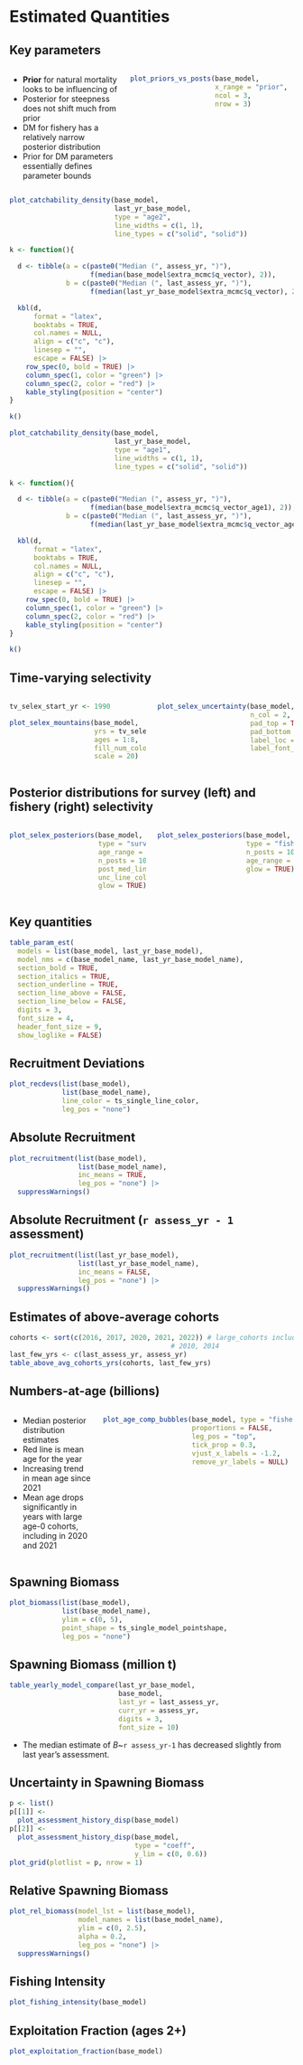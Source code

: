 # Estimated Quantities
## Key parameters
:::::: {.columns}
::: {.column width="40%"}
* **Prior** for natural mortality looks to be
  influencing \textcolor{Maroon}{median} of \textcolor{blue}{posterior}
* Posterior for steepness does not shift much from prior
* DM for fishery has a relatively narrow posterior distribution
* Prior for DM parameters essentially defines parameter bounds
:::

::: {.column width="60%"}
```r
plot_priors_vs_posts(base_model,
                     x_range = "prior",
                     ncol = 3,
                     nrow = 3)
```
:::
::::::

<!-- Might want these back in for survey years
## Acoustic survey catchability (\emph{$q_b$}) posterior for this assessment
-->
```r
plot_catchability_density(base_model,
                          last_yr_base_model,
                          type = "age2",
                          line_widths = c(1, 1),
                          line_types = c("solid", "solid"))
```

```r
k <- function(){

  d <- tibble(a = c(paste0("Median (", assess_yr, ")"),
                    f(median(base_model$extra_mcmc$q_vector), 2)),
              b = c(paste0("Median (", last_assess_yr, ")"),
                    f(median(last_yr_base_model$extra_mcmc$q_vector), 2)))

  kbl(d,
      format = "latex",
      booktabs = TRUE,
      col.names = NULL,
      align = c("c", "c"),
      linesep = "",
      escape = FALSE) |>
    row_spec(0, bold = TRUE) |>
    column_spec(1, color = "green") |>
    column_spec(2, color = "red") |>
    kable_styling(position = "center")
}

k()
```

<!-- Probably want back in for survey years
## Age-1 index catchability (\emph{$q_1$}) posterior for this assessment
-->
```r
plot_catchability_density(base_model,
                          last_yr_base_model,
                          type = "age1",
                          line_widths = c(1, 1),
                          line_types = c("solid", "solid"))
```

```r
k <- function(){

  d <- tibble(a = c(paste0("Median (", assess_yr, ")"),
                    f(median(base_model$extra_mcmc$q_vector_age1), 2)),
              b = c(paste0("Median (", last_assess_yr, ")"),
                    f(median(last_yr_base_model$extra_mcmc$q_vector_age1), 2)))

  kbl(d,
      format = "latex",
      booktabs = TRUE,
      col.names = NULL,
      align = c("c", "c"),
      linesep = "",
      escape = FALSE) |>
    row_spec(0, bold = TRUE) |>
    column_spec(1, color = "green") |>
    column_spec(2, color = "red") |>
    kable_styling(position = "center")
}

k()
```

## Time-varying selectivity
:::::: {.columns}
::: {.column width="50%"}
```r

tv_selex_start_yr <- 1990

plot_selex_mountains(base_model,
                     yrs = tv_selex_start_yr:last_data_yr,
                     ages = 1:8,
                     fill_num_colors = 50,
                     scale = 20)
```
:::

::: {.column width="50%"}
```r

plot_selex_uncertainty(base_model,
                       n_col = 2,
                       pad_top = TRUE,
                       pad_bottom = TRUE,
                       label_loc = c(1, 0.65),
                       label_font_size = 3)
```
:::
::::::

## Posterior distributions for survey (left) and fishery (right) selectivity
:::::: {.columns}
::: {.column width="50%"}
```r
plot_selex_posteriors(base_model,
                      type = "survey",
                      age_range = c(1, 8),
                      n_posts = 1000,
                      post_med_line_color = "red3",
                      unc_line_color = "red3",
                      glow = TRUE)
```
:::

::: {.column width="50%"}
```r
plot_selex_posteriors(base_model,
                      type = "fishery",
                      n_posts = 1000,
                      age_range = c(1, 8),
                      glow = TRUE)
```
:::
::::::

## Key quantities
```r
table_param_est(
  models = list(base_model, last_yr_base_model),
  model_nms = c(base_model_name, last_yr_base_model_name),
  section_bold = TRUE,
  section_italics = TRUE,
  section_underline = TRUE,
  section_line_above = FALSE,
  section_line_below = FALSE,
  digits = 3,
  font_size = 4,
  header_font_size = 9,
  show_loglike = FALSE)
```

## Recruitment Deviations
```r

plot_recdevs(list(base_model),
             list(base_model_name),
             line_color = ts_single_line_color,
             leg_pos = "none")
```

## Absolute Recruitment
```r

plot_recruitment(list(base_model),
                 list(base_model_name),
                 inc_means = TRUE,
                 leg_pos = "none") |>
  suppressWarnings()
```

## Absolute Recruitment (`r assess_yr - 1` assessment)
```r

plot_recruitment(list(last_yr_base_model),
                 list(last_yr_base_model_name),
                 inc_means = FALSE,
                 leg_pos = "none") |>
  suppressWarnings()
```

## Estimates of above-average cohorts
```r

cohorts <- sort(c(2016, 2017, 2020, 2021, 2022)) # large_cohorts includes
                                        # 2010, 2014
last_few_yrs <- c(last_assess_yr, assess_yr)
table_above_avg_cohorts_yrs(cohorts, last_few_yrs)
```

## Numbers-at-age (billions)
:::::: {.columns}
::: {.column width="30%"}
* Median posterior distribution estimates
* Red line is mean age for the year
* Increasing trend in mean age since 2021
* Mean age drops significantly in years with large age-0 cohorts,
  including in 2020 and 2021
:::

::: {.column width="70%"}
```r
plot_age_comp_bubbles(base_model, type = "fishery",
                      proportions = FALSE,
                      leg_pos = "top",
                      tick_prop = 0.3,
                      vjust_x_labels = -1.2,
                      remove_yr_labels = NULL)
```
:::
::::::

## Spawning Biomass
```r

plot_biomass(list(base_model),
             list(base_model_name),
             ylim = c(0, 5),
             point_shape = ts_single_model_pointshape,
             leg_pos = "none")
```

## Spawning Biomass (million t)

```r
table_yearly_model_compare(last_yr_base_model,
                           base_model,
                           last_yr = last_assess_yr,
                           curr_yr = assess_yr,
                           digits = 3,
                           font_size = 10)
```
* The median estimate of *B*~`r assess_yr-1` has decreased slightly from last
  year's assessment.

## Uncertainty in Spawning Biomass
```r
p <- list()
p[[1]] <-
  plot_assessment_history_disp(base_model)
p[[2]] <-
  plot_assessment_history_disp(base_model,
                               type = "coeff",
                               y_lim = c(0, 0.6))
plot_grid(plotlist = p, nrow = 1)
```

## Relative Spawning Biomass
```r

plot_rel_biomass(model_lst = list(base_model),
                 model_names = list(base_model_name),
                 ylim = c(0, 2.5),
                 alpha = 0.2,
                 leg_pos = "none") |>
  suppressWarnings()
```

## Fishing Intensity
```r

plot_fishing_intensity(base_model)
```

## Exploitation Fraction (ages 2+)
```r

plot_exploitation_fraction(base_model)
```
